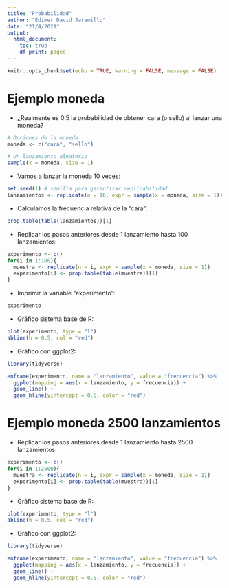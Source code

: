 ---
title: "Probabilidad"
author: "Edimer David Jaramillo"
date: "21/4/2021"
output:
  html_document:
    toc: true
    df_print: paged
---

```{r setup, include=FALSE}
knitr::opts_chunk$set(echo = TRUE, warning = FALSE, message = FALSE)
```

# Ejemplo moneda

- ¿Realmente es 0.5 la probabilidad de obtener cara (o sello) al lanzar una moneda?

```{r}
# Opciones de la moneda
moneda <- c("cara", "sello")

# Un lanzamiento aleatorio
sample(x = moneda, size = 1)
```

- Vamos a lanzar la moneda 10 veces:

```{r}
set.seed(1) # semilla para garantizar replicabilidad
lanzamientos <- replicate(n = 10, expr = sample(x = moneda, size = 1))
```

- Calculamos la frecuencia relativa de la "cara":

```{r}
prop.table(table(lanzamientos))[1]
```

- Replicar los pasos anteriores desde 1 lanzamiento hasta 100 lanzamientos:

```{r}
experimento <- c()
for(i in 1:100){
  muestra <- replicate(n = i, expr = sample(x = moneda, size = 1))
  experimento[i] <- prop.table(table(muestra))[1]
}
```

- Imprimir la variable "experimento":

```{r}
experimento
```

- Gráfico sistema base de R:

```{r}
plot(experimento, type = "l")
abline(h = 0.5, col = "red")
```

- Gráfico con ggplot2:

```{r}
library(tidyverse)

enframe(experimento, name = "lanzamiento", value = "frecuencia") %>% 
  ggplot(mapping = aes(x = lanzamiento, y = frecuencia)) +
  geom_line() +
  geom_hline(yintercept = 0.5, color = "red")
```

# Ejemplo moneda 2500 lanzamientos

- Replicar los pasos anteriores desde 1 lanzamiento hasta 2500 lanzamientos:

```{r}
experimento <- c()
for(i in 1:2500){
  muestra <- replicate(n = i, expr = sample(x = moneda, size = 1))
  experimento[i] <- prop.table(table(muestra))[1]
}
```

- Gráfico sistema base de R:

```{r}
plot(experimento, type = "l")
abline(h = 0.5, col = "red")
```

- Gráfico con ggplot2:

```{r}
library(tidyverse)

enframe(experimento, name = "lanzamiento", value = "frecuencia") %>% 
  ggplot(mapping = aes(x = lanzamiento, y = frecuencia)) +
  geom_line() +
  geom_hline(yintercept = 0.5, color = "red")
```

